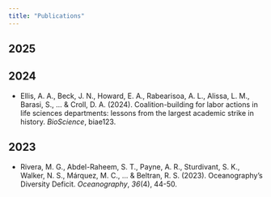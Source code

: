 ```yaml
---
title: "Publications"
---
```


## 2025

## 2024

-   Ellis, A. A., Beck, J. N., Howard, E. A., Rabearisoa, A. L., Alissa, L. M., Barasi, S., \... & Croll, D. A. (2024). Coalition-building for labor actions in life sciences departments: lessons from the largest academic strike in history. *BioScience*, biae123.

## 2023

-   Rivera, M. G., Abdel-Raheem, S. T., Payne, A. R., Sturdivant, S. K., Walker, N. S., Márquez, M. C., \... & Beltran, R. S. (2023). Oceanography's Diversity Deficit. *Oceanography*, *36*(4), 44-50.
